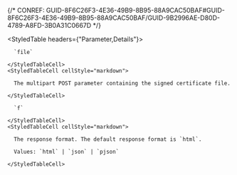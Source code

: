 

{/* CONREF: GUID-8F6C26F3-4E36-49B9-8B95-88A9CAC50BAF#GUID-8F6C26F3-4E36-49B9-8B95-88A9CAC50BAF/GUID-9B2996AE-D80D-4789-A8FD-3B0A31C0667D  */}

<StyledTable headers={"Parameter,Details"}>
  <StyledTableRow>
    <StyledTableCell cellStyle="markdown">

      `file` 

    </StyledTableCell>
    <StyledTableCell cellStyle="markdown">

      The multipart POST parameter containing the signed certificate file.

    </StyledTableCell>
  </StyledTableRow>
  <StyledTableRow>
    <StyledTableCell cellStyle="markdown">

      `f` 

    </StyledTableCell>
    <StyledTableCell cellStyle="markdown">

      The response format. The default response format is `html`.

      Values: `html` | `json` | `pjson`

    </StyledTableCell>
  </StyledTableRow>
</StyledTable>